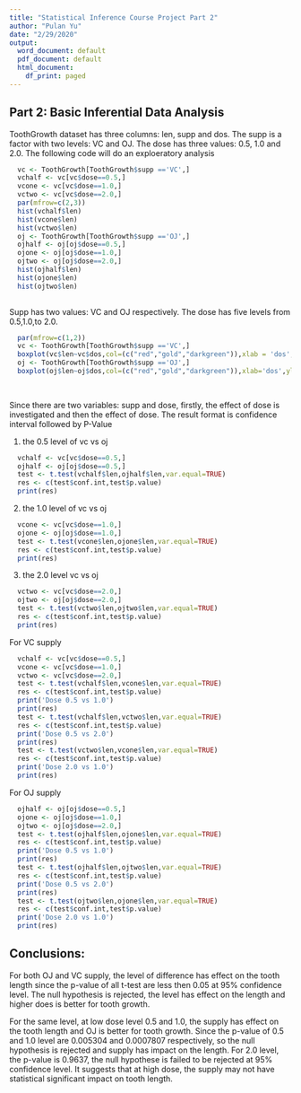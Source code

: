 ```yaml
---
title: "Statistical Inference Course Project Part 2"
author: "Pulan Yu"
date: "2/29/2020"
output:
  word_document: default
  pdf_document: default
  html_document:
    df_print: paged
---
```


## Part 2: Basic Inferential Data Analysis

ToothGrowth dataset has three columns: len, supp and dos. The supp is a factor with two levels: VC and OJ. The dose has three values: 0.5, 1.0 and 2.0.  The following code will do an exploeratory analysis

```r
  
  vc <- ToothGrowth[ToothGrowth$supp =='VC',]
  vchalf <- vc[vc$dose==0.5,]
  vcone <- vc[vc$dose==1.0,]
  vctwo <- vc[vc$dose==2.0,]
  par(mfrow=c(2,3))
  hist(vchalf$len)
  hist(vcone$len)
  hist(vctwo$len)
  oj <- ToothGrowth[ToothGrowth$supp =='OJ',]
  ojhalf <- oj[oj$dose==0.5,]
  ojone <- oj[oj$dose==1.0,]
  ojtwo <- oj[oj$dose==2.0,]
  hist(ojhalf$len)
  hist(ojone$len)
  hist(ojtwo$len)
 
```


Supp has two values: VC and OJ respectively. The dose has five levels from 0.5,1.0,to 2.0.

```r
  par(mfrow=c(1,2))
  vc <- ToothGrowth[ToothGrowth$supp =='VC',]
  boxplot(vc$len~vc$dos,col=(c("red","gold","darkgreen")),xlab = 'dos',ylab='len',main="VC")
  oj <- ToothGrowth[ToothGrowth$supp =='OJ',]
  boxplot(oj$len~oj$dos,col=(c("red","gold","darkgreen")),xlab='dos',ylab='len',main='OJ')
 
  
```

Since there are two variables: supp and dose, firstly, the effect of dose is investigated and then the effect of dose. The result format is confidence interval followed by P-Value

1. the 0.5 level of vc vs oj

```r
  vchalf <- vc[vc$dose==0.5,]
  ojhalf <- oj[oj$dose==0.5,]
  test <- t.test(vchalf$len,ojhalf$len,var.equal=TRUE)
  res <- c(test$conf.int,test$p.value)
  print(res)
```

2. the 1.0 level of vc vs oj

```r
  vcone <- vc[vc$dose==1.0,]
  ojone <- oj[oj$dose==1.0,]
  test <- t.test(vcone$len,ojone$len,var.equal=TRUE)
  res <- c(test$conf.int,test$p.value)
  print(res)
```

3. the 2.0 level vc vs oj

```r
  vctwo <- vc[vc$dose==2.0,]
  ojtwo <- oj[oj$dose==2.0,]
  test <- t.test(vctwo$len,ojtwo$len,var.equal=TRUE)
  res <- c(test$conf.int,test$p.value)
  print(res)
```

For VC supply

```r
  vchalf <- vc[vc$dose==0.5,]
  vcone <- vc[vc$dose==1.0,]
  vctwo <- vc[vc$dose==2.0,]
  test <- t.test(vchalf$len,vcone$len,var.equal=TRUE)
  res <- c(test$conf.int,test$p.value)
  print('Dose 0.5 vs 1.0')
  print(res)
  test <- t.test(vchalf$len,vctwo$len,var.equal=TRUE)
  res <- c(test$conf.int,test$p.value)
  print('Dose 0.5 vs 2.0')
  print(res)
  test <- t.test(vctwo$len,vcone$len,var.equal=TRUE)
  res <- c(test$conf.int,test$p.value)
  print('Dose 2.0 vs 1.0')
  print(res)
```

For OJ supply

```r
  ojhalf <- oj[oj$dose==0.5,]
  ojone <- oj[oj$dose==1.0,]
  ojtwo <- oj[oj$dose==2.0,]
  test <- t.test(ojhalf$len,ojone$len,var.equal=TRUE)
  res <- c(test$conf.int,test$p.value)
  print('Dose 0.5 vs 1.0')
  print(res)
  test <- t.test(ojhalf$len,ojtwo$len,var.equal=TRUE)
  res <- c(test$conf.int,test$p.value)
  print('Dose 0.5 vs 2.0')
  print(res)
  test <- t.test(ojtwo$len,ojone$len,var.equal=TRUE)
  res <- c(test$conf.int,test$p.value)
  print('Dose 2.0 vs 1.0')
  print(res)
```

<h2>Conclusions:</h2>
For both OJ and VC supply, the level of difference has effect on the tooth length since the p-value of all t-test are less then 0.05 at 95% confidence level. The null hypothesis is rejected, the level has effect on the length and higher does is better for tooth growth.

For the same level, at low dose level 0.5 and 1.0, the supply has effect on the tooth length and OJ is better for tooth growth. Since the p-value of 0.5 and 1.0 level are 0.005304 and 0.0007807 respectively, so the null hypothesis is rejected and supply has impact on the length. For 2.0 level, the p-value is 0.9637, the null hypothese is failed to be rejected at 95% confidence level. It suggests that at high dose, the supply may not have statistical significant impact on tooth length. 

